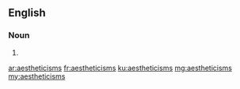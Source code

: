 {{also|æstheticisms}}
==English==

===Noun===
{{head|en|noun plural form}}

# {{plural of|aestheticism|lang=en}}

[[ar:aestheticisms]]
[[fr:aestheticisms]]
[[ku:aestheticisms]]
[[mg:aestheticisms]]
[[my:aestheticisms]]